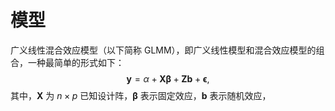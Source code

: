 # 模型

广义线性混合效应模型（以下简称 GLMM），即广义线性模型和混合效应模型的组合，一种最简单的形式如下：
$$\mathbf{y} = \alpha + \mathbf{X} \boldsymbol{\beta} + \mathbf{Z} \mathbf{b} + \boldsymbol{\epsilon},$$
其中，$\mathbf{X}$ 为 $n\times p$ 已知设计阵，$\boldsymbol{\beta}$ 表示固定效应，$\mathbf{b}$ 表示随机效应，
